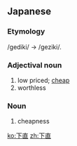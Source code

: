 ==Japanese==
{{ja-kanjitab|げ|じき|yomi=on}}

===Etymology===
/gediki/ → /geziki/.

===Adjectival noun===
{{ja-adj|infl=na|げじき}}

# low priced; [[cheap]]
# worthless

===Noun===
{{ja-noun|げじき}}

# cheapness

[[ko:下直]]
[[zh:下直]]